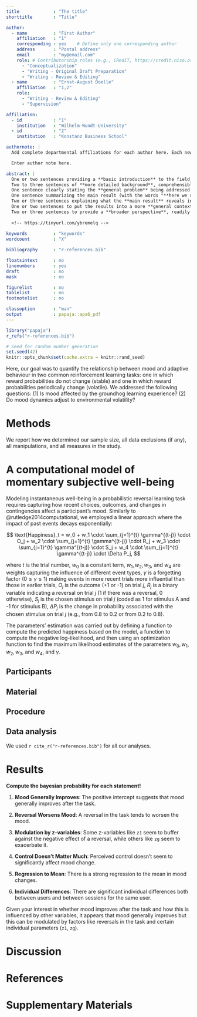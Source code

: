 ```yaml
---
title             : "The title"
shorttitle        : "Title"

author: 
  - name          : "First Author"
    affiliation   : "1"
    corresponding : yes    # Define only one corresponding author
    address       : "Postal address"
    email         : "my@email.com"
    role: # Contributorship roles (e.g., CRediT, https://credit.niso.org/)
      - "Conceptualization"
      - "Writing - Original Draft Preparation"
      - "Writing - Review & Editing"
  - name          : "Ernst-August Doelle"
    affiliation   : "1,2"
    role:
      - "Writing - Review & Editing"
      - "Supervision"

affiliation:
  - id            : "1"
    institution   : "Wilhelm-Wundt-University"
  - id            : "2"
    institution   : "Konstanz Business School"

authornote: |
  Add complete departmental affiliations for each author here. Each new line herein must be indented, like this line.

  Enter author note here.

abstract: |
  One or two sentences providing a **basic introduction** to the field,  comprehensible to a scientist in any discipline.
  Two to three sentences of **more detailed background**, comprehensible  to scientists in related disciplines.
  One sentence clearly stating the **general problem** being addressed by  this particular study.
  One sentence summarizing the main result (with the words "**here we show**" or their equivalent).
  Two or three sentences explaining what the **main result** reveals in direct comparison to what was thought to be the case previously, or how the  main result adds to previous knowledge.
  One or two sentences to put the results into a more **general context**.
  Two or three sentences to provide a **broader perspective**, readily comprehensible to a scientist in any discipline.
  
  <!-- https://tinyurl.com/ybremelq -->
  
keywords          : "keywords"
wordcount         : "X"

bibliography      : "r-references.bib"

floatsintext      : no
linenumbers       : yes
draft             : no
mask              : no

figurelist        : no
tablelist         : no
footnotelist      : no

classoption       : "man"
output            : papaja::apa6_pdf
---
```


```r
library("papaja")
r_refs("r-references.bib")
```

```r
# Seed for random number generation
set.seed(42)
knitr::opts_chunk$set(cache.extra = knitr::rand_seed)
```

Here, our goal was to quantify the relationship between mood and adaptive behaviour in two common reinforcement learning tasks: one in which reward probabilities do not change (stable) and one in which reward probabilities periodically change (volatile). We addressed the following questions: (1) Is mood affected by the groundhog learning experience? (2) Do mood dynamics adjust to environmental volatility? 
<!-- (3) Are mood dynamics affected by depression in the context of learning? -->


# Methods
We report how we determined our sample size, all data exclusions (if any), all manipulations, and all measures in the study. <!-- 21-word solution (Simmons, Nelson & Simonsohn, 2012; retrieved from http://ssrn.com/abstract=2160588) -->

# A computational model of momentary subjective well-being

Modeling instantaneous well-being in a probabilistic reversal learning task requires capturing how recent choices, outcomes, and changes in contingencies affect a participant's mood. Similarly to @rutledge2014computational, we employed a linear approach where the impact of past events decays exponentially:

$$
\text{Happiness}_t = w_0 + w_1 \cdot \sum_{j=1}^{t} \gamma^{(t-j)} \cdot O_j + w_2 \cdot \sum_{j=1}^{t} \gamma^{(t-j)} \cdot R_j + w_3 \cdot \sum_{j=1}^{t} \gamma^{(t-j)} \cdot S_j + w_4 \cdot \sum_{j=1}^{t} \gamma^{(t-j)} \cdot \Delta P_j,
$$

where $t$ is the trial number, $w_0$ is a constant term, $w_1, w_2, w_3,$ and $w_4$ are weights capturing the influence of different event types, $\gamma$ is a forgetting factor $(0 \leq \gamma \leq 1)$ making events in more recent trials more influential than those in earlier trials, $O_j$ is the outcome (+1 or -1) on trial $j$, $R_j$ is a binary variable indicating a reversal on trial $j$ (1 if there was a reversal, 0 otherwise), $S_j$ is the chosen stimulus on trial $j$ (coded as 1 for stimulus A and -1 for stimulus B), $\Delta P_j$ is the change in probability associated with the chosen stimulus on trial $j$ (e.g., from 0.8 to 0.2 or from 0.2 to 0.8).

The parameters' estimation was carried out by defining a function to compute the predicted happiness based on the model, a function to compute the negative log-likelihood, and then using an optimization function to find the maximum likelihood estimates of the parameters $w_0, w_1, w_2, w_3,$ and $w_4$, and $\gamma$.

## Participants

## Material

## Procedure

## Data analysis
We used `r cite_r("r-references.bib")` for all our analyses.


# Results

**Compute the bayesian probability for each statement!**

1. **Mood Generally Improves**: The positive intercept suggests that mood generally improves after the task.
   
2. **Reversal Worsens Mood**: A reversal in the task tends to worsen the mood.

3. **Modulation by z-variables**: Some z-variables like `z1` seem to buffer against the negative effect of a reversal, while others like `zg` seem to exacerbate it.

4. **Control Doesn't Matter Much**: Perceived control doesn't seem to significantly affect mood change.

5. **Regression to Mean**: There is a strong regression to the mean in mood changes.

6. **Individual Differences**: There are significant individual differences both between users and between sessions for the same user.

Given your interest in whether mood improves after the task and how this is influenced by other variables, it appears that mood generally improves but this can be modulated by factors like reversals in the task and certain individual parameters (`z1`, `zg`).

# Discussion


\newpage

# References

::: {#refs custom-style="Bibliography"}
:::

\newpage

# Supplementary Materials


